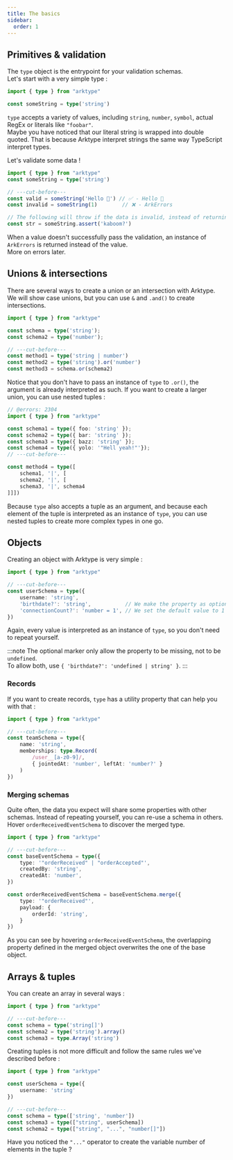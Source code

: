 ```yaml
---
title: The basics
sidebar:
  order: 1
---
```


## Primitives & validation

The `type` object is the entrypoint for your validation schemas.  
Let's start with a very simple type :

```ts
import { type } from "arktype"

const someString = type('string')
```

`type` accepts a variety of values, including `string`, `number`, `symbol`, actual RegEx or literals like `"foobar"`.  
Maybe you have noticed that our literal string is wrapped into double quoted. That is because Arktype interpret strings the same way TypeScript interpret types.

Let's validate some data !

```ts
import { type } from "arktype"
const someString = type('string')

// ---cut-before---
const valid = someString('Hello 👋') // ✅ - Hello 👋
const invalid = someString(1)        // ❌ - ArkErrors

// The following will throw if the data is invalid, instead of returning ArkErrors.
const str = someString.assert('kaboom?')
```

When a value doesn't successfully pass the validation, an instance of `ArkErrors` is returned instead of the value.  
More on errors later.

## Unions & intersections

There are several ways to create a union or an intersection with Arktype.  
We will show case unions, but you can use `&` and `.and()` to create intersections.

```ts
import { type } from "arktype"

const schema = type('string');
const schema2 = type('number');

// ---cut-before---
const method1 = type('string | number')
const method2 = type('string').or('number')
const method3 = schema.or(schema2)
```

Notice that you don't have to pass an instance of `type` to `.or()`, the argument is already interpreted as such.
If you want to create a larger union, you can use nested tuples :

```ts
// @errors: 2304
import { type } from "arktype"

const schema1 = type({ foo: 'string' });
const schema2 = type({ bar: 'string' });
const schema3 = type({ bazz: 'string' });
const schema4 = type({ yolo: '"Hell yeah!"'});
// ---cut-before---

const method4 = type([
	schema1, '|', [
	schema2, '|', [
	schema3, '|', schema4
]]])
```

Because `type` also accepts a tuple as an argument, and because each element of the tuple is interpreted as an instance of `type`, you can use nested tuples to create more complex types in one go.

## Objects

Creating an object with Arktype is very simple :

```ts
import { type } from "arktype"

// ---cut-before---
const userSchema = type({
	username: 'string',
	'birthdate?': 'string',           // We make the property as optional with "?" 
	'connectionCount?': 'number = 1', // We set the default value to 1 
})
```

Again, every value is interpreted as an instance of `type`, so you don't need to repeat yourself.

:::note
The optional marker only allow the property to be missing, not to be `undefined`.  
To allow both, use `{ 'birthdate?': 'undefined | string' }`.
:::

### Records

If you want to create records, `type` has a utility property that can help you with that :

```ts
import { type } from "arktype"

// ---cut-before---
const teamSchema = type({
	name: 'string',
	memberships: type.Record(
		/user__[a-z0-9]/,
		{ jointedAt: 'number', leftAt: 'number?' }
	)
})
```

### Merging schemas

Quite often, the data you expect will share some properties with other schemas.
Instead of repeating yourself, you can re-use a schema in others. Hover `orderReceivedEventSchema` to discover the merged type.

```ts
import { type } from "arktype"

// ---cut-before---
const baseEventSchema = type({
	type: '"orderReceived" | "orderAccepted"',
	createdBy: 'string',
	createdAt: 'number',
})

const orderReceivedEventSchema = baseEventSchema.merge({
	type: '"orderReceived"',
	payload: {
		orderId: 'string',
	}
})
```

As you can see by hovering `orderReceivedEventSchema`, the overlapping property defined in the merged object overwrites the one of the base object.

## Arrays & tuples

You can create an array in several ways :

```ts
import { type } from "arktype"

// ---cut-before---
const schema = type('string[]')
const schema2 = type('string').array()
const schema3 = type.Array('string')
```

Creating tuples is not more difficult and follow the same rules we've described before :

```ts
import { type } from "arktype"

const userSchema = type({
	username: 'string'
})

// ---cut-before---
const schema = type(['string', 'number'])
const schema3 = type(["string", userSchema])
const schema2 = type(["string", "...", "number[]"])
```

Have you noticed the `"..."` operator to create the variable number of elements in the tuple ?